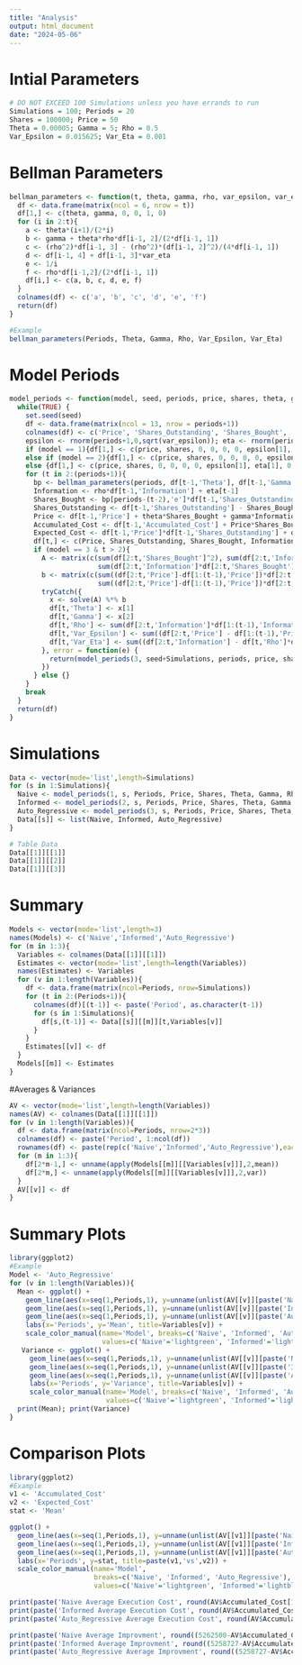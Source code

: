 ```yaml
---
title: "Analysis"
output: html_document
date: "2024-05-06"
---
```

# Intial Parameters
```r
# DO NOT EXCEED 100 Simulations unless you have errands to run
Simulations = 100; Periods = 20
Shares = 100000; Price = 50
Theta = 0.00005; Gamma = 5; Rho = 0.5
Var_Epsilon = 0.015625; Var_Eta = 0.001
```

# Bellman Parameters
```r
bellman_parameters <- function(t, theta, gamma, rho, var_epsilon, var_eta){
  df <- data.frame(matrix(ncol = 6, nrow = t))
  df[1,] <- c(theta, gamma, 0, 0, 1, 0)
  for (i in 2:t){
    a <- theta*(i+1)/(2*i)
    b <- gamma + theta*rho*df[i-1, 2]/(2*df[i-1, 1])
    c <- (rho^2)*df[i-1, 3] - (rho^2)*(df[i-1, 2]^2)/(4*df[i-1, 1])
    d <- df[i-1, 4] + df[i-1, 3]*var_eta
    e <- 1/i
    f <- rho*df[i-1,2]/(2*df[i-1, 1])
    df[i,] <- c(a, b, c, d, e, f)
  }
  colnames(df) <- c('a', 'b', 'c', 'd', 'e', 'f')
  return(df)
}
```
```r
#Example
bellman_parameters(Periods, Theta, Gamma, Rho, Var_Epsilon, Var_Eta)
```

# Model Periods
```r
model_periods <- function(model, seed, periods, price, shares, theta, gamma, rho, var_epsilon, var_eta){
  while(TRUE) {
    set.seed(seed)
    df <- data.frame(matrix(ncol = 13, nrow = periods+1))
    colnames(df) <- c('Price', 'Shares_Outstanding', 'Shares_Bought', 'Information', 'Accumulated_Cost', 'Expected_Cost', 'Epsilon', 'Eta', 'Theta', 'Gamma', 'Rho', 'Var_Epsilon', 'Var_Eta')
    epsilon <- rnorm(periods+1,0,sqrt(var_epsilon)); eta <- rnorm(periods+1,0,sqrt(var_eta))
    if (model == 1){df[1,] <- c(price, shares, 0, 0, 0, 0, epsilon[1], eta[1], theta, 0, 0, var_epsilon, 0)}
    else if (model == 2){df[1,] <- c(price, shares, 0, 0, 0, 0, epsilon[1], eta[1], theta, gamma, rho, var_epsilon, var_eta)}
    else {df[1,] <- c(price, shares, 0, 0, 0, 0, epsilon[1], eta[1], 0, 0, 0, 0, 0)}
    for (t in 2:(periods+1)){
      bp <- bellman_parameters(periods, df[t-1,'Theta'], df[t-1,'Gamma'], df[t-1,'Rho'], df[t-1,'Var_Epsilon'], df[t-1,'Var_Eta'])
      Information <- rho*df[t-1,'Information'] + eta[t-1]
      Shares_Bought <- bp[periods-(t-2),'e']*df[t-1,'Shares_Outstanding'] + ifelse(is.na(bp[periods-(t-2),'f']), 0, bp[periods-(t-2),'f']*Information)
      Shares_Outstanding <- df[t-1,'Shares_Outstanding'] - Shares_Bought
      Price <- df[t-1,'Price'] + theta*Shares_Bought + gamma*Information + epsilon[t-1]
      Accumulated_Cost <- df[t-1,'Accumulated_Cost'] + Price*Shares_Bought
      Expected_Cost <- df[t-1,'Price']*df[t-1,'Shares_Outstanding'] + df[t-1,'Theta']*((df[t-1,'Shares_Outstanding']^2)/2)*((periods-(t-2)+1)/(periods-(t-2))) + (df[t-1,'Shares_Outstanding']/(periods-(t-2)+1))*((df[t-1,'Gamma']*df[t-1,'Information']/(1-df[t-1,'Rho'])))*((periods-(t-2))-((df[t-1,'Rho']-(df[t-1,'Rho']^(periods-(t-2)+1)))/(1-df[t-1,'Rho'])))
      df[t,] <- c(Price, Shares_Outstanding, Shares_Bought, Information, Accumulated_Cost, Expected_Cost, epsilon[t], eta[t], df[t-1,'Theta'], df[t-1,'Gamma'], df[t-1,'Rho'], df[t-1,'Var_Epsilon'], df[t-1,'Var_Eta'])
      if (model == 3 & t > 2){
        A <- matrix(c(sum(df[2:t,'Shares_Bought']^2), sum(df[2:t,'Information']*df[2:t,'Shares_Bought']),
                      sum(df[2:t,'Information']*df[2:t,'Shares_Bought']), sum(df[2:t,'Information']^2)), ncol=2)
        b <- matrix(c(sum((df[2:t,'Price']-df[1:(t-1),'Price'])*df[2:t,'Shares_Bought']),
                      sum((df[2:t,'Price']-df[1:(t-1),'Price'])*df[2:t,'Information'])), ncol=1)
        tryCatch({
          x <- solve(A) %*% b
          df[t,'Theta'] <- x[1]
          df[t,'Gamma'] <- x[2]
          df[t,'Rho'] <- sum(df[2:t,'Information']*df[1:(t-1),'Information'])/sum(df[2:t,'Information']^2)
          df[t,'Var_Epsilon'] <- sum((df[2:t,'Price'] - df[1:(t-1),'Price'] - df[t,'Theta']*df[2:t,'Shares_Bought'] -df[t,'Gamma']*df[2:t,'Information'])^2)/(t-1)
          df[t,'Var_Eta'] <- sum((df[2:t,'Information'] - df[t,'Rho']*df[1:(t-1),'Information'])^2)/(t-1)
        }, error = function(e) {
          return(model_periods(3, seed+Simulations, periods, price, shares, theta, gamma, rho, var_epsilon, var_eta))
        })
      } else {}
    }
    break
  }
  return(df)
}
```

# Simulations
```r
Data <- vector(mode='list',length=Simulations)
for (s in 1:Simulations){
  Naive <- model_periods(1, s, Periods, Price, Shares, Theta, Gamma, Rho, Var_Epsilon, Var_Eta)
  Informed <- model_periods(2, s, Periods, Price, Shares, Theta, Gamma, Rho, Var_Epsilon, Var_Eta)
  Auto_Regressive <- model_periods(3, s, Periods, Price, Shares, Theta, Gamma, Rho, Var_Epsilon, Var_Eta)
  Data[[s]] <- list(Naive, Informed, Auto_Regressive)
}
```
```r
# Table Data
Data[[1]][[1]]
Data[[1]][[2]]
Data[[1]][[3]]
```

# Summary
```r
Models <- vector(mode='list',length=3)
names(Models) <- c('Naive','Informed','Auto_Regressive')
for (m in 1:3){
  Variables <- colnames(Data[[1]][[1]])
  Estimates <- vector(mode='list',length=length(Variables))
  names(Estimates) <- Variables
  for (v in 1:length(Variables)){
    df <- data.frame(matrix(ncol=Periods, nrow=Simulations))
    for (t in 2:(Periods+1)){
      colnames(df)[(t-1)] <- paste('Period', as.character(t-1))
      for (s in 1:Simulations){
        df[s,(t-1)] <- Data[[s]][[m]][t,Variables[v]]
      }
    }
    Estimates[[v]] <- df
  }
  Models[[m]] <- Estimates
}
```

#Averages & Variances
```r
AV <- vector(mode='list',length=length(Variables))
names(AV) <- colnames(Data[[1]][[1]])
for (v in 1:length(Variables)){
  df <- data.frame(matrix(ncol=Periods, nrow=2*3))
  colnames(df) <- paste('Period', 1:ncol(df))
  rownames(df) <- paste(rep(c('Naive','Informed','Auto_Regressive'),each=2), rep(c('Mean','Variance'),3))
  for (m in 1:3){
    df[2*m-1,] <- unname(apply(Models[[m]][[Variables[v]]],2,mean))
    df[2*m,] <- unname(apply(Models[[m]][[Variables[v]]],2,var))
  }
  AV[[v]] <- df
}
```

# Summary Plots
```r
library(ggplot2)
#Example
Model <- 'Auto_Regressive'
for (v in 1:length(Variables)){
  Mean <- ggplot() + 
    geom_line(aes(x=seq(1,Periods,1), y=unname(unlist(AV[[v]][paste('Naive', 'Mean'),])), color='Naive')) +
    geom_line(aes(x=seq(1,Periods,1), y=unname(unlist(AV[[v]][paste('Informed', 'Mean'),])), color='Informed')) +
    geom_line(aes(x=seq(1,Periods,1), y=unname(unlist(AV[[v]][paste('Auto_Regressive', 'Mean'),])), color='Auto_Regressive')) +
    labs(x='Periods', y='Mean', title=Variables[v]) + 
    scale_color_manual(name='Model', breaks=c('Naive', 'Informed', 'Auto_Regressive'),
                       values=c('Naive'='lightgreen', 'Informed'='lightblue', 'Auto_Regressive'='pink')) + theme_minimal()
   Variance <- ggplot() + 
     geom_line(aes(x=seq(1,Periods,1), y=unname(unlist(AV[[v]][paste('Naive', 'Variance'),])), color='Naive')) +
     geom_line(aes(x=seq(1,Periods,1), y=unname(unlist(AV[[v]][paste('Informed', 'Variance'),])), color='Informed')) +
     geom_line(aes(x=seq(1,Periods,1), y=unname(unlist(AV[[v]][paste('Auto_Regressive', 'Variance'),])), color='Auto_Regressive')) +
     labs(x='Periods', y='Variance', title=Variables[v]) + 
     scale_color_manual(name='Model', breaks=c('Naive', 'Informed', 'Auto_Regressive'),
                        values=c('Naive'='lightgreen', 'Informed'='lightblue', 'Auto_Regressive'='pink')) + theme_minimal()
  print(Mean); print(Variance)
}
```

# Comparison Plots
```r
library(ggplot2)
#Example
v1 <- 'Accumulated_Cost'
v2 <- 'Expected_Cost'
stat <- 'Mean'

ggplot() + 
  geom_line(aes(x=seq(1,Periods,1), y=unname(unlist(AV[[v1]][paste('Naive', stat),]))-rev(unname(unlist(AV[[v2]][paste('Naive', stat),]))), color='Naive')) +
  geom_line(aes(x=seq(1,Periods,1), y=unname(unlist(AV[[v1]][paste('Informed', stat),]))-rev(unname(unlist(AV[[v2]][paste('Informed', stat),]))), color='Informed')) +
  geom_line(aes(x=seq(1,Periods,1), y=unname(unlist(AV[[v1]][paste('Auto_Regressive', stat),]))-rev(unname(unlist(AV[[v2]][paste('Auto_Regressive', stat),]))), color='Auto_Regressive')) +
  labs(x='Periods', y=stat, title=paste(v1,'vs',v2)) +  
  scale_color_manual(name='Model',
                     breaks=c('Naive', 'Informed', 'Auto_Regressive'),
                     values=c('Naive'='lightgreen', 'Informed'='lightblue', 'Auto_Regressive'='pink')) + theme_minimal()
```
```r
print(paste('Naive Average Execution Cost', round(AV$Accumulated_Cost[1,20],2)))
print(paste('Informed Average Execution Cost', round(AV$Accumulated_Cost[3,20],2)))
print(paste('Auto_Regressive Average Execution Cost', round(AV$Accumulated_Cost[5,20],2)))
```
```r
print(paste('Naive Average Improvment', round((5262500-AV$Accumulated_Cost[1,20])/100000,4)))
print(paste('Informed Average Improvment', round((5258727-AV$Accumulated_Cost[3,20])/100000,4)))
print(paste('Auto_Regressive Average Improvment', round((5258727-AV$Accumulated_Cost[5,20])/100000,4)))
```
